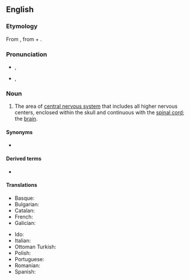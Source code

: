 ==English==
{{wikipedia}}

===Etymology===
{{confix|en|encephalo|on}} From {{uder|en|grc|ἐγκέφαλος||within the head}}, from {{m|grc|ἐν||in}} + {{m|grc|κεφαλή||head}}.

===Pronunciation===
* {{IPA|en|/ɛnˈsɛfələn/|/ɛnˈsɛfəlɒn/}}, {{IPAchar|[ɛnˈsɛfəln̩]|[ɛnˈsɛfəlɔn]}}
* {{a|US}}{{IPA|en|/ɪnˈsɛfəlɪn/|/ɪnˈsɛfəlɑn/}}‚ {{IPAchar|[ɪnˈsɛfəɫn̩]|[ɪnˈsɛfəɫɑn]}}

===Noun===
{{en-noun|s|encephala}}

# {{lb|en|neuroanatomy}} The area of [[central nervous system]] that includes all higher nervous centers, enclosed within the skull and continuous with the [[spinal cord]]; the [[brain]].

====Synonyms====
* {{l|en|brain}}

====Derived terms====
* {{l|en|encephalic}}

====Translations====
{{trans-top|brain}}
* Basque: {{t|eu|entzefalo}}
* Bulgarian: {{t+|bg|мозък|m}}
* Catalan: {{t+|ca|encèfal|m}}
* French: {{t+|fr|encéphale|m}}
* Galician: {{t+|gl|encéfalo}}
{{trans-mid}}
* Ido: {{t+|io|encefalo}}
* Italian: {{t+|it|encefalo|m}}
* Ottoman Turkish: {{t|ota|دماغ|tr=dimağ}}
* Polish: {{t|pl|mózgowie|n}}
* Portuguese: {{t+|pt|encéfalo|m}}
* Romanian: {{t+|ro|encefal|n}}
* Spanish: {{t+|es|encéfalo|m}}
{{trans-bottom}}